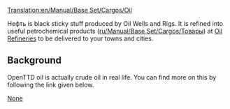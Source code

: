 [[Translation:en/Manual/Base Set/Cargos/Oil]]
{{ru/Перевод|en/Manual/Base Set/Cargos/Oil|1}}

{{en/Manual/Base Set/Cargos/Cargo|name=Oil
|image=en/Manual/Base Set/Cargos/Oil.png
|produced=[[en/Manual/Base Set/Industries/Oil Wells]] and [[ru/Manual/Base Set/Industries/Нефтяная скважина|Rigs]]
|accepted=[[ru/Manual/Base Set/Industries/Нефтезавод]]
}}

Нефть is black sticky stuff produced by Oil Wells and Rigs.  It is refined into useful petrochemical products ([[ru/Manual/Base Set/Cargos/Товары]]) at [[ru/Manual/Base Set/Industries/Нефтезавод|Oil Refineries]] to be delivered to your towns and cities.

==Background==
OpenTTD oil is actually crude oil in real life.  You can find more on this by following the link given below.

[https://www.wikipedia.org/wiki/Petroleum None]